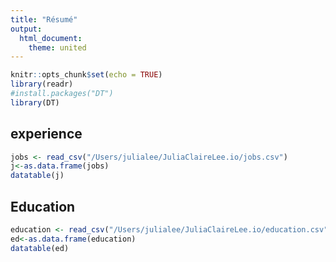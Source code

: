 ```yaml
---
title: "Résumé"
output: 
  html_document:
    theme: united
---
```


```r
knitr::opts_chunk$set(echo = TRUE)
library(readr)
#install.packages("DT")
library(DT)

```
## experience

```r
jobs <- read_csv("/Users/julialee/JuliaClaireLee.io/jobs.csv")
j<-as.data.frame(jobs)
datatable(j)
```

## Education

```r
education <- read_csv("/Users/julialee/JuliaClaireLee.io/education.csv")
ed<-as.data.frame(education)
datatable(ed)
```
